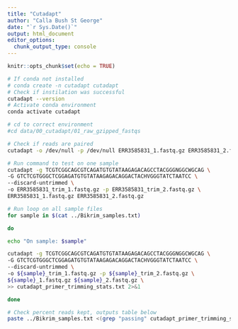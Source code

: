 ```yaml
---
title: "Cutadapt"
author: "Calla Bush St George"
date: "`r Sys.Date()`"
output: html_document
editor_options: 
  chunk_output_type: console
---
```


```r
knitr::opts_chunk$set(echo = TRUE)
```

```bash
# If conda not installed
# conda create -n cutadapt cutadapt
# Check if instilation was successful
cutadapt --version
# Activate conda environment
conda activate cutadapt

# cd to correct environment
#cd data/00_cutadapt/01_raw_gzipped_fastqs

# Check if reads are paired
cutadapt -o /dev/null -p /dev/null ERR3585831_1.fastq.gz ERR3585831_2.fastq.gz

# Run command to test on one sample
cutadapt -g TCGTCGGCAGCGTCAGATGTGTATAAGAGACAGCCTACGGGNGGCWGCAG \
-G GTCTCGTGGGCTCGGAGATGTGTATAAGAGACAGGACTACHVGGGTATCTAATCC \
--discard-untrimmed \
-o ERR3585831_trim_1.fastq.gz -p ERR3585831_trim_2.fastq.gz \
ERR3585831_1.fastq.gz ERR3585831_2.fastq.gz

# Run loop on all sample files 
for sample in $(cat ../Bikrim_samples.txt)

do

echo "On sample: $sample"

cutadapt -g TCGTCGGCAGCGTCAGATGTGTATAAGAGACAGCCTACGGGNGGCWGCAG \
-G GTCTCGTGGGCTCGGAGATGTGTATAAGAGACAGGACTACHVGGGTATCTAATCC \
--discard-untrimmed \
-o ${sample}_trim_1.fastq.gz -p ${sample}_trim_2.fastq.gz \
${sample}_1.fastq.gz ${sample}_2.fastq.gz \
>> cutadapt_primer_trimming_stats.txt 2>&1

done

# Check percent reads kept, outputs table below
paste ../Bikrim_samples.txt <(grep "passing" cutadapt_primer_trimming_stats.txt | cut -f3 -d "(" | tr -d ")") <(grep "filtered" cutadapt_primer_trimming_stats.txt | cut -f3 -d "(" | tr -d ")")

```

